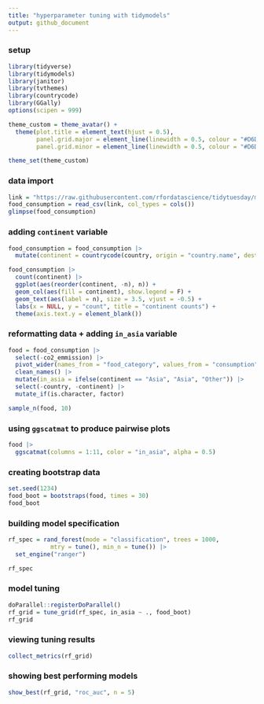 ---
title: "hyperparameter tuning with tidymodels"
output: github_document
---

### setup

```{r message = F, warning = F}
library(tidyverse)
library(tidymodels)
library(janitor)
library(tvthemes)
library(countrycode)
library(GGally)
options(scipen = 999)

theme_custom = theme_avatar() +
  theme(plot.title = element_text(hjust = 0.5),
        panel.grid.major = element_line(linewidth = 0.5, colour = "#D6D0C4"),
        panel.grid.minor = element_line(linewidth = 0.5, colour = "#D6D0C4"))

theme_set(theme_custom)
```

### data import

```{r}
link = "https://raw.githubusercontent.com/rfordatascience/tidytuesday/master/data/2020/2020-02-18/food_consumption.csv"
food_consumption = read_csv(link, col_types = cols())
glimpse(food_consumption)
```

### adding `continent` variable

```{r}
food_consumption = food_consumption |>
  mutate(continent = countrycode(country, origin = "country.name", destination = "continent"))

food_consumption |>
  count(continent) |>
  ggplot(aes(reorder(continent, -n), n)) +
  geom_col(aes(fill = continent), show.legend = F) +
  geom_text(aes(label = n), size = 3.5, vjust = -0.5) +
  labs(x = NULL, y = "count", title = "continent counts") +
  theme(axis.text.y = element_blank())
```

### reformatting data + adding `in_asia` variable

```{r}
food = food_consumption |>
  select(-co2_emmission) |>
  pivot_wider(names_from = "food_category", values_from = "consumption") |>
  clean_names() |>
  mutate(in_asia = ifelse(continent == "Asia", "Asia", "Other")) |>
  select(-country, -continent) |>
  mutate_if(is.character, factor)

sample_n(food, 10)
```

### using `ggscatmat` to produce pairwise plots

```{r warning = F}
food |>
  ggscatmat(columns = 1:11, color = "in_asia", alpha = 0.5)
```

### creating bootstrap data

```{r}
set.seed(1234)
food_boot = bootstraps(food, times = 30)
food_boot
```

### building model specification

```{r}
rf_spec = rand_forest(mode = "classification", trees = 1000,
            mtry = tune(), min_n = tune()) |>
  set_engine("ranger")

rf_spec
```

### model tuning

```{r warning = F}
doParallel::registerDoParallel()
rf_grid = tune_grid(rf_spec, in_asia ~ ., food_boot)
rf_grid
```

### viewing tuning results

```{r}
collect_metrics(rf_grid)
```

### showing best performing models

```{r}
show_best(rf_grid, "roc_auc", n = 5)
```





















































